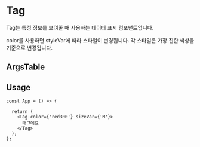 
<Meta of={TagStories} />

# Tag

Tag는 특정 정보를 보여줄 때 사용하는 데이터 표시 컴포넌트입니다.

color를 사용하면 styleVar에 따라 스타일이 변경됩니다. 각 스타일은 가장 진한 색상을 기준으로 변경됩니다.

<Canvas of={TagStories.Playground} />


## ArgsTable

<ArgsTable of={Tag} />

## Usage

```tsx
const App = () => {

  return (
    <Tag color={'red300'} sizeVar={'M'}>
      태그에요
    </Tag>
  );
};
```

